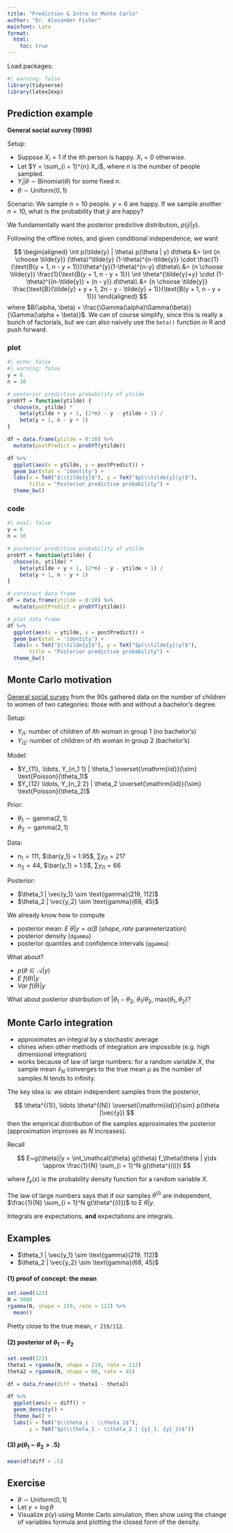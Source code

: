 ```yaml
---
title: "Prediction & Intro to Monte Carlo"
author: "Dr. Alexander Fisher"
mainfont: Lato
format: 
  html:
    toc: true
---
```


Load packages: 

```r
#| warning: false
library(tidyverse)
library(latex2exp)
```

## Prediction example

**General social survey (1998)**

Setup:

- Suppose $X_i = 1$ if the ith person is happy. $X_i = 0$ otherwise.
- Let $Y = \sum_{i = 1}^{n} X_i$, where $n$ is the number of people sampled.
- $Y_i | \theta \sim \text{Binomial}(\theta)$ for some fixed $n$.
- $\theta \sim \text{Uniform}(0, 1)$

Scenario: We sample $n = 10$ people. $y = 6$ are happy. If we sample another $n = 10$, what is the probability that $\tilde{y}$ are happy?

We fundamentally want the posterior predictive distribution, $p(\tilde{y} | y)$.

Following the offline notes, and given conditional independence, we want

<!-- E\left[ -->
<!-- {n \choose \tilde{y}} -->
<!-- (\theta)^\tilde{y} (1-\theta)^{n-\tilde{y}} -->
<!-- | y -->
<!-- \right] &=  -->

$$
\begin{aligned}
\int p(\tilde{y} | \theta) p(\theta | y) d\theta
&=
\int {n \choose \tilde{y}}
(\theta)^\tilde{y} (1-\theta)^{n-\tilde{y}}
\cdot
\frac{1}{\text{B(y + 1, n - y + 1)}}\theta^{y}(1-\theta)^{n-y}
d\theta\\
&= {n \choose \tilde{y}} \frac{1}{\text{B(y + 1, n - y + 1)}} \int \theta^{\tilde{y}+y} \cdot 
(1-\theta)^{(n-\tilde{y}) + (n - y)} d\theta\\
&= {n \choose \tilde{y}}
\frac{\text{B}(\tilde{y} + y + 1, 2n - y - \tilde{y} + 1)}{\text{B(y + 1, n - y + 1)}}
\end{aligned}
$$
where $B(\alpha, \beta) = \frac{\Gamma(\alpha)\Gamma(\beta)}{\Gamma(\alpha + \beta)}$. We can of course simplify, since this is really a bunch of factorials, but we can also naively use the `beta()` function in R and push forward.

::: panel-tabset

### plot

```r
#| echo: false
#| warning: false
y = 6
n = 10

# posterior predictive probability of ytilde
probYT = function(ytilde) {
  choose(n, ytilde) * 
    beta(ytilde + y + 1, (2*n) - y - ytilde + 1) / 
    beta(y + 1, n - y + 1)
}

df = data.frame(ytilde = 0:10) %>%
  mutate(postPredict = probYT(ytilde))

df %>%
  ggplot(aes(x = ytilde, y = postPredict)) +
  geom_bar(stat = 'identity') +
  labs(x = TeX("$\\tilde{y}$"), y = TeX("$p(\\tilde{y}|y)$"),
       title = "Posterior predictive probability") +
  theme_bw()
```

### code

```r
#| eval: false
y = 6
n = 10

# posterior predictive probability of ytilde
probYT = function(ytilde) {
  choose(n, ytilde) * 
    beta(ytilde + y + 1, (2*n) - y - ytilde + 1) / 
    beta(y + 1, n - y + 1)
}

# construct data frame
df = data.frame(ytilde = 0:10) %>%
  mutate(postPredict = probYT(ytilde))

# plot data frame
df %>%
  ggplot(aes(x = ytilde, y = postPredict)) +
  geom_bar(stat = 'identity') +
  labs(x = TeX("$\\tilde{y}$"), y = TeX("$p(\\tilde{y}|y)$"),
       title = "Posterior predictive probability") +
  theme_bw()
```

:::

## Monte Carlo motivation

[General social survey](https://gss.norc.org/) from the 90s gathered data on the number of children to women of two categories: those with and without a bachelor's degree. 

Setup:

- $Y_{i1}$: number of children of $i$th woman in group 1 (no bachelor's)
- $Y_{i2}$: number of children of $i$th woman in group 2 (bachelor's)

Model: 

- $Y_{11}, \ldots, Y_{n_1 1} | \theta_1 \overset{\mathrm{iid}}{\sim} \text{Poisson}(\theta_1)$
- $Y_{12} \ldots, Y_{n_2 2} | \theta_2 \overset{\mathrm{iid}}{\sim} \text{Poisson}(\theta_2)$

Prior:

- $\theta_1 \sim \text{gamma}(2, 1)$
- $\theta_2 \sim \text{gamma}(2, 1)$

Data: 

- $n_1 = 111$, $\bar{y_1} = 1.95$, $\sum y_{i 1} = 217$
- $n_2 = 44$, $\bar{y_1} = 1.5$, $\sum y_{i 1} = 66$

Posterior:

- $\theta_1 | \vec{y_1} \sim \text{gamma}(219, 112)$
- $\theta_2 | \vec{y_2} \sim \text{gamma}(68, 45)$


We already know how to compute 

- posterior mean: $E~\theta | y = \alpha / \beta$ (*shape*, *rate* parameterization)
- posterior density (`dgamma`)
- posterior quantiles and confidence intervals (`qgamma`)

What about? 

- $p(\theta \in \mathcal{A} | y)$
- $E~f(\theta) | y$
- $Var~f(\theta) | y$

What about posterior distribution of $|\theta_1 - \theta_2$, $\theta_1 / \theta_2$, $\text{max} \{\theta_1, \theta_2 \}$?

## Monte Carlo integration

- approximates an integral by a stochastic average
- shines when other methods of integration are impossible (e.g. high dimensional integration)
- works because of law of large numbers:  for a random variable $X$, the sample mean $\bar{x}_N$ converges to the true mean $\mu$ as the number of samples $N$ tends to infinity.

The key idea is: we obtain independent samples from the posterior, 

$$
\theta^{(1)}, \ldots \theta^{(N)} \overset{\mathrm{iid}}{\sim} p(\theta |\vec{y})
$$
then the empirical distribution of the samples approximates the posterior (approximation improves as $N$ increases).

Recall

$$
E~g(\theta)|y = \int_\mathcal{\theta} g(\theta) f_\theta(\theta | y)dx \approx \frac{1}{N} \sum_{i = 1}^N g(\theta^{(i)}) 
$$

where $f_x(x)$ is the probability density function for a random variable $X$.

The law of large numbers says that if our samples $\theta^{(i)}$ are independent, $\frac{1}{N} \sum_{i = 1}^N g(\theta^{(i)})$ to $E~\theta|y$.

:::callout-note
Integrals are expectations, **and** expectations are integrals.
:::

## Examples

- $\theta_1 | \vec{y_1} \sim \text{gamma}(219, 112)$
- $\theta_2 | \vec{y_2} \sim \text{gamma}(68, 45)$

#### (1) proof of concept: the mean

```r
set.seed(123)
N = 5000
rgamma(N, shape = 219, rate = 112) %>%
  mean()
```

Pretty close to the true mean, `r 219/112`. 

#### (2) posterior of $\theta_1 - \theta_2$

```r
set.seed(123)
theta1 = rgamma(N, shape = 219, rate = 112)
theta2 = rgamma(N, shape = 68, rate = 45)

df = data.frame(diff = theta1 - theta2)

df %>%
  ggplot(aes(x = diff)) + 
  geom_density() +
  theme_bw() +
  labs(x = TeX("$\\theta_1 - \\theta_2$"),
       y = TeX("$p(\\theta_1 - \\theta_2 | {y}_1, {y}_2)$"))
```

#### (3) $p(\theta_1 - \theta_2> .5)$

```r
mean(df$diff > .5)
```



::: callout-important
## Exercise
- $\theta  \sim \text{Uniform}(0, 1)$
- Let $\gamma = \log \theta$
- Visualize $p(\gamma)$ using Monte Carlo simulation, then show using the change of variables formula and plotting the closed form of the density.
:::

<!-- ```{r} -->
<!-- theta = runif(1000) -->
<!-- gamma = log(theta) -->
<!-- hist(gamma) -->

<!-- f = function(x) { -->
<!--   return(exp(x)) -->
<!-- } -->

<!-- df = data.frame(gamma = -7:0) -->
<!-- df2 = data.frame(gammaSamples = log(theta)) -->

<!-- df %>% -->
<!--   ggplot(aes(x = gamma)) + -->
<!--   stat_function(fun = f, col = 'red', alpha = 0.5) + -->
<!--   geom_density(data = df2, aes(x = gammaSamples),  -->
<!--                col = 'steelblue', alpha = 0.5) -->
<!-- ``` -->


